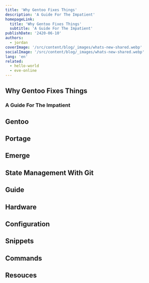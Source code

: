 ```yaml
---
title: 'Why Gentoo Fixes Things'
description: 'A Guide For The Impatient'
homepageLink:
  title: 'Why Gentoo Fixes Things'
  subtitle: 'A Guide For The Impatient'
publishDate: '2420-06-10'
authors:
  - jordan
coverImage: '/src/content/blog/_images/whats-new-shared.webp'
socialImage: '/src/content/blog/_images/whats-new-shared.webp'
lang: 'en'
related:
  - hello-world
  - eve-online
---
```



## Why Gentoo Fixes Things

### A Guide For The Impatient


## Gentoo

## Portage

## Emerge

## State Management With Git

## Guide


## Hardware 


## Configuration



## Snippets


## Commands 


## Resouces



